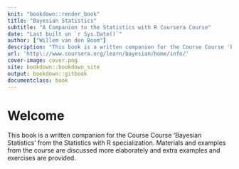 ```yaml
---
knit: "bookdown::render_book"
title: "Bayesian Statistics"
subtitle: "A Companion to the Statistics with R Coursera Course"
date: "Last built on `r Sys.Date()`"
author: ["Willem van den Boom"]
description: "This book is a written companion for the Course Course 'Bayesian Statistics' from the Statistics with R specialization."
url: 'http\://www.coursera.org/learn/bayesian/home/info/'
cover-image: cover.png
site: bookdown::bookdown_site
output: bookdown::gitbook
documentclass: book
---
```


# Welcome {-}

This book is a written companion for the Course Course 'Bayesian Statistics' from the Statistics with R specialization. Materials and examples from the course are discussed more elaborately and extra examples and exercises are provided.
